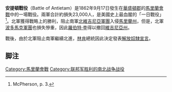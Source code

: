 {{noteTA
|T=zh-cn:安蒂特姆战役;zh-hant:安提頓戰役;
|G1=地名
|1=zh-cn:安蒂特姆;zh-hant:安提頓;
}}
{{Infobox Military Conflict
|conflict=安提頓戰役
|image= Battle of Antietam.png
|caption= 安提頓戰役
|partof=[[南北戰爭|南北戰爭]]
|date=1862年9月17日
|place=[[華盛頓縣_(馬里蘭州)|華盛頓郡]]
|result=[[美利堅合眾國|美利堅合眾國]]勝利
|combatant1=[[美利堅合眾國|美利堅合眾國]]
|combatant2=[[美利堅聯盟國|美利堅聯盟國]]
|commander1=[[喬治·麥克萊倫|喬治·麥克萊倫]]
|commander2=[[羅伯特·李|羅伯特·李]]
|strength1=87,164
|strength2=38,000
|casualties1=12,410人（2,108人死亡、9,549人受傷、753人失踪）
|casualties2=10,316人（1,567人死亡、7,752人受傷、1,018人失踪）
}}
{{中文译名
| putonghua = 安蒂特姆战役<br />安蒂特姆之战<ref>{{Cite book | author = 陈显泗 | title = 中外战争战役大辞典 | location = 中国 | publisher = 湖南出版社 | date = 1992-12 | pages =  | ISBN = 7-5438-0435-2 | accessdate = 2020-11-20 | url =  | language = zh-cn | quote =  }}</ref>
| taiwan = 安提頓戰役
}}
{{Campaignbox 馬利蘭戰役}}
'''安提頓戰役'''（Battle of Antietam）是1862年9月17日發生在[[華盛頓縣_(馬里蘭州)|華盛頓郡]]的[[馬里蘭會戰|馬里蘭會戰]]中的一場戰役。兩軍合計約損失23,000人，是美國史上最血腥的「一日戰役」<ref>McPherson, p. 3.</ref>。北軍獲得戰略上的勝利，阻止南軍[[北維吉尼亞軍團|北維吉尼亞軍團]]入侵[[馬里蘭州|馬里蘭州]]，但是，北軍[[波多馬克軍團|波多馬克軍團]]也損失慘重，因此[[羅伯特·李|羅伯特·李]]得以撤回[[維吉尼亞州|維吉尼亞州]]。

戰後，由於北軍阻止南軍繼續北進，[[林肯|林肯]]總統因此決定發表[[解放奴隸宣言|解放奴隸宣言]]。

== 脚注 ==
{{Reflist}}

{{美國內戰}}{{南北战争}}
[[Category:馬里蘭會戰|Category:馬里蘭會戰]]
[[Category:联邦军胜利的南北战争战役|Category:联邦军胜利的南北战争战役]]